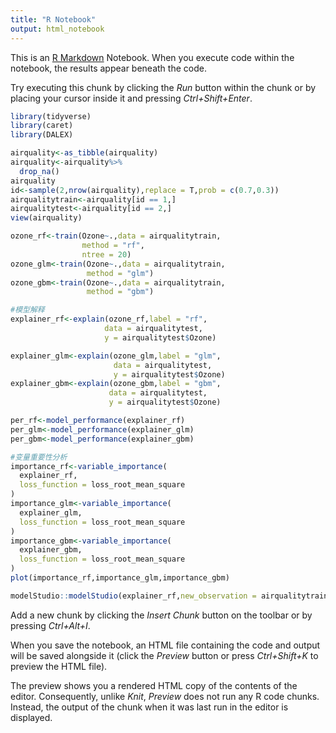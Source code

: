 ```yaml
---
title: "R Notebook"
output: html_notebook
---
```


This is an [R Markdown](http://rmarkdown.rstudio.com) Notebook. When you execute code within the notebook, the results appear beneath the code. 

Try executing this chunk by clicking the *Run* button within the chunk or by placing your cursor inside it and pressing *Ctrl+Shift+Enter*. 

```r
library(tidyverse)
library(caret)
library(DALEX)
```

```r
airquality<-as_tibble(airquality)
airquality<-airquality%>%
  drop_na()
airquality
id<-sample(2,nrow(airquality),replace = T,prob = c(0.7,0.3))
airqualitytrain<-airquality[id == 1,]
airqualitytest<-airquality[id == 2,]
view(airquality)
```

```r
ozone_rf<-train(Ozone~.,data = airqualitytrain,
                method = "rf",
                ntree = 20)
ozone_glm<-train(Ozone~.,data = airqualitytrain,
                 method = "glm")
ozone_gbm<-train(Ozone~.,data = airqualitytrain,
                 method = "gbm")
```

```r
#模型解释
explainer_rf<-explain(ozone_rf,label = "rf",
                     data = airqualitytest,
                     y = airqualitytest$Ozone)

explainer_glm<-explain(ozone_glm,label = "glm",
                       data = airqualitytest,
                       y = airqualitytest$Ozone)
explainer_gbm<-explain(ozone_gbm,label = "gbm",
                      data = airqualitytest,
                      y = airqualitytest$Ozone)
```

```r
per_rf<-model_performance(explainer_rf)
per_glm<-model_performance(explainer_glm)
per_gbm<-model_performance(explainer_gbm)
```

```r
#变量重要性分析
importance_rf<-variable_importance(
  explainer_rf,
  loss_function = loss_root_mean_square
)
importance_glm<-variable_importance(
  explainer_glm,
  loss_function = loss_root_mean_square
)
importance_gbm<-variable_importance(
  explainer_gbm,
  loss_function = loss_root_mean_square
)
plot(importance_rf,importance_glm,importance_gbm)
```
```r
modelStudio::modelStudio(explainer_rf,new_observation = airqualitytrain[1:2,],new_observation_y = airqualitytest$Ozone[1:2])
```

Add a new chunk by clicking the *Insert Chunk* button on the toolbar or by pressing *Ctrl+Alt+I*.

When you save the notebook, an HTML file containing the code and output will be saved alongside it (click the *Preview* button or press *Ctrl+Shift+K* to preview the HTML file).

The preview shows you a rendered HTML copy of the contents of the editor. Consequently, unlike *Knit*, *Preview* does not run any R code chunks. Instead, the output of the chunk when it was last run in the editor is displayed.
